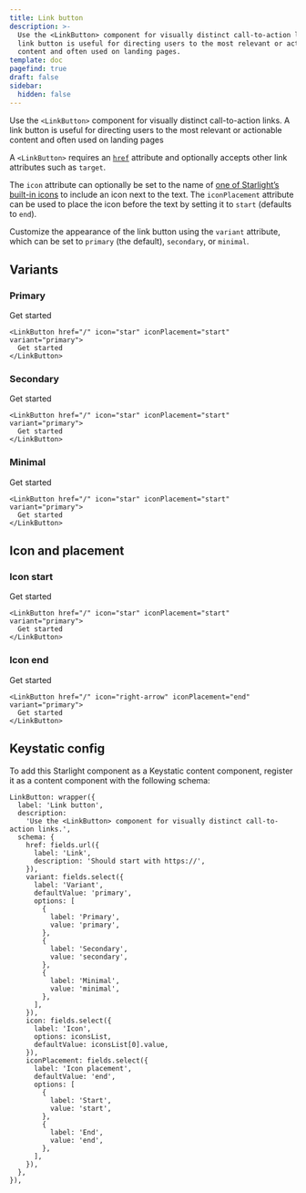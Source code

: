 ```yaml
---
title: Link button
description: >-
  Use the <LinkButton> component for visually distinct call-to-action links. A
  link button is useful for directing users to the most relevant or actionable
  content and often used on landing pages.
template: doc
pagefind: true
draft: false
sidebar:
  hidden: false
---
```

Use the `<LinkButton>` component for visually distinct call-to-action links. A link button is useful for directing users to the most relevant or actionable content and often used on landing pages

A `<LinkButton>` requires an [`href`](https://developer.mozilla.org/en-US/docs/Web/HTML/Element/a#href) attribute and optionally accepts other link attributes such as `target`.

The `icon` attribute can optionally be set to the name of [one of Starlight’s built-in icons](https://starlight.astro.build/guides/components/#all-icons) to include an icon next to the text. The `iconPlacement` attribute can be used to place the icon before the text by setting it to `start` (defaults to `end`).

Customize the appearance of the link button using the `variant` attribute, which can be set to `primary` (the default), `secondary`, or `minimal`.

## Variants

### Primary

<LinkButton href="/" icon="" iconPlacement="end" variant="primary">
  Get started
</LinkButton>

```tsx
<LinkButton href="/" icon="star" iconPlacement="start" variant="primary">
  Get started
</LinkButton>
```

### Secondary

<LinkButton href="/" icon="" iconPlacement="end" variant="secondary">
  Get started
</LinkButton>

```tsx
<LinkButton href="/" icon="star" iconPlacement="start" variant="primary">
  Get started
</LinkButton>
```

### Minimal

<LinkButton href="/" icon="" iconPlacement="end" variant="minimal">
  Get started
</LinkButton>

```tsx
<LinkButton href="/" icon="star" iconPlacement="start" variant="primary">
  Get started
</LinkButton>
```

## Icon and placement

### Icon start

<LinkButton href="/" icon="star" iconPlacement="start" variant="primary">
  Get started
</LinkButton>

```tsx
<LinkButton href="/" icon="star" iconPlacement="start" variant="primary">
  Get started
</LinkButton>
```

### Icon end

<LinkButton href="/" icon="right-arrow" iconPlacement="end" variant="primary">
  Get started
</LinkButton>

```tsx
<LinkButton href="/" icon="right-arrow" iconPlacement="end" variant="primary">
  Get started
</LinkButton>
```

## Keystatic config

To add this Starlight component as a Keystatic content component, register it as a content component with the following schema:

```tsx title=keystatic.config.tsx
LinkButton: wrapper({
  label: 'Link button',
  description:
    'Use the <LinkButton> component for visually distinct call-to-action links.',
  schema: {
    href: fields.url({
      label: 'Link',
      description: 'Should start with https://',
    }),
    variant: fields.select({
      label: 'Variant',
      defaultValue: 'primary',
      options: [
        {
          label: 'Primary',
          value: 'primary',
        },
        {
          label: 'Secondary',
          value: 'secondary',
        },
        {
          label: 'Minimal',
          value: 'minimal',
        },
      ],
    }),
    icon: fields.select({
      label: 'Icon',
      options: iconsList,
      defaultValue: iconsList[0].value,
    }),
    iconPlacement: fields.select({
      label: 'Icon placement',
      defaultValue: 'end',
      options: [
        {
          label: 'Start',
          value: 'start',
        },
        {
          label: 'End',
          value: 'end',
        },
      ],
    }),
  },
}),
```
